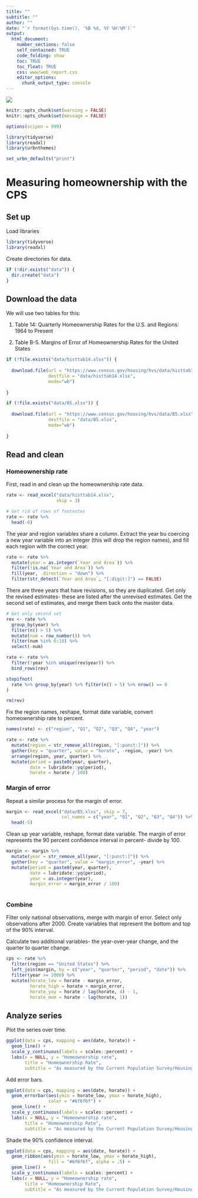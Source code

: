 ```yaml
---
title: ""
subtitle: ""
author: ""
date: "`r format(Sys.time(), '%B %d, %Y %H:%M')`"
output:
  html_document:
    number_sections: false
    self_contained: TRUE
    code_folding: show
    toc: TRUE
    toc_float: TRUE
    css: www/web_report.css
    editor_options:
      chunk_output_type: console
---
```


<link rel="stylesheet" href="//fonts.googleapis.com/css?family=Lato" />

![](www/images/urban-institute-logo.png)


```r
knitr::opts_chunk$set(warning = FALSE)
knitr::opts_chunk$set(message = FALSE)
```

```r
options(scipen = 999)

library(tidyverse)
library(readxl)
library(urbnthemes)

set_urbn_defaults("print")
```


# Measuring homeownership with the CPS

## Set up

Load libraries

```r
library(tidyverse)
library(readxl)
```

Create directories for data.
```r
if (!dir.exists("data")) {
  dir.create("data")
}

```

## Download the data 

We will use two tables for this:

1. Table 14: Quarterly Homeownership Rates for the U.S. and Regions: 1964 to Present

2. Table B-5. Margins of Error of Homeownership Rates for the United States


```r
if (!file.exists("data/histtab14.xlsx")) {
  
  download.file(url = "https://www.census.gov/housing/hvs/data/histtab14.xlsx",
                destfile = "data/histtab14.xlsx",
                mode="wb")
  
}

if (!file.exists("data/B5.xlsx")) {
  
  download.file(url = "https://www.census.gov/housing/hvs/data/B5.xlsx",
                destfile = "data/B5.xlsx",
                mode="wb")
  
}


```

## Read and clean

### Homeownership rate

First, read in and clean up the homeownership rate data.

```r

rate <- read_excel("data/histtab14.xlsx",
                   skip = 3)

# Get rid of rows of footnotes
rate <- rate %>% 
  head(-6)

```

The year and region variables share a column. Extract the year bu coercing a new year variable into an integer (this will drop the region names), and fill each region with the correct year.

```r

rate <- rate %>% 
  mutate(year = as.integer(`Year and Area`)) %>% 
  filter(!is.na(`Year and Area`)) %>% 
  fill(year, .direction = "down") %>% 
  filter(str_detect(`Year and Area`, "[:digit:]") == FALSE) 

```

There are three years that have revisions, so they are duplicated. Get only the revised estimates- these are listed after the unrevised estimates. Get the second set of estimates, and merge them back onto the master data. 

```r

# Get only second set
rev <- rate %>% 
  group_by(year) %>% 
  filter(n() > 5) %>% 
  mutate(num = row_number()) %>% 
  filter(num %in% 6:10) %>% 
  select(-num)

rate <- rate %>% 
  filter(!year %in% unique(rev$year)) %>% 
  bind_rows(rev)

stopifnot(
  rate %>% group_by(year) %>% filter(n() > 5) %>% nrow() == 0
)

rm(rev)

```

Fix the region names, reshape, format date variable, convert homeownership rate to percent.

```r

names(rate) <- c("region", "Q1", "Q2", "Q3", "Q4", "year")

rate <- rate %>% 
  mutate(region = str_remove_all(region, "[:punct:]")) %>% 
  gather(key = "quarter", value = "horate", -region, -year) %>% 
  arrange(region, year, quarter) %>% 
  mutate(period = paste0(year, quarter),
         date = lubridate::yq(period),
         horate = horate / 100)

```

### Margin of error

Repeat a similar process for the margin of error.

```r

margin <- read_excel("data/B5.xlsx", skip = 7,
                     col_names = c("year", "Q1", "Q2", "Q3", "Q4")) %>% 
  head(-5)

```

Clean up year variable, reshape, format date variable. The margin of error represents the 90 percent confidence interval in percent- divide by 100.

```r

margin <- margin %>% 
  mutate(year = str_remove_all(year, "[:punct:]")) %>% 
  gather(key = "quarter", value = "margin_error", -year) %>% 
  mutate(period = paste0(year, quarter),
         date = lubridate::yq(period),
         year = as.integer(year),
         margin_error = margin_error / 100)
  

```

### Combine

Filter only national observations, merge with margin of error. Select only observations after 2000. Create variables that represent the bottom and top of the 90% interval.

Calculate two additional variables- the year-over-year change, and the quarter to quarter change.

```r

cps <- rate %>% 
  filter(region == "United States") %>% 
  left_join(margin, by = c("year", "quarter", "period", "date")) %>% 
  filter(year >= 2000) %>% 
  mutate(horate_low = horate - margin_error,
         horate_high = horate + margin_error,
         horate_yoy = horate / lag(horate, 4) - 1,
         horate_mom = horate - lag(horate, 1))

```


## Analyze series

Plot the series over time.

```r

ggplot(data = cps, mapping = aes(date, horate)) +
  geom_line() +
  scale_y_continuous(labels = scales::percent) +
  labs(x = NULL, y = "Homeownership rate",
       title = "Homeownership Rate",
       subtitle = "As measured by the Current Population Survey/Housing Vacancy Survey")

```

Add error bars.
```r

ggplot(data = cps, mapping = aes(date, horate)) +
  geom_errorbar(aes(ymin = horate_low, ymax = horate_high),
                color = "#6f6f6f") +
  geom_line() +
  scale_y_continuous(labels = scales::percent) +
  labs(x = NULL, y = "Homeownership rate",
       title = "Homeownership Rate",
       subtitle = "As measured by the Current Population Survey/Housing Vacancy Survey")

```

Shade the 90% confidence interval.

```r
ggplot(data = cps, mapping = aes(date, horate)) +
  geom_ribbon(aes(ymin = horate_low, ymax = horate_high),
                fill = "#6f6f6f", alpha = .5) +
  geom_line() +
  scale_y_continuous(labels = scales::percent) +
  labs(x = NULL, y = "Homeownership rate",
       title = "Homeownership Rate",
       subtitle = "As measured by the Current Population Survey/Housing Vacancy Survey")
```